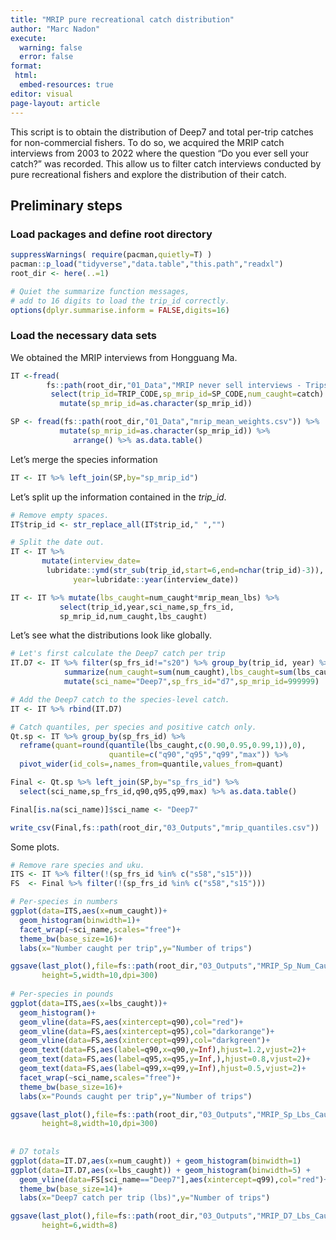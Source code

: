 ```yaml
---
title: "MRIP pure recreational catch distribution"
author: "Marc Nadon"
execute: 
  warning: false
  error: false
format: 
 html:
  embed-resources: true
editor: visual
page-layout: article
---
```


This script is to obtain the distribution of Deep7 and total per-trip catches for non-commercial fishers. To do so, we acquired the MRIP catch interviews from 2003 to 2022 where the question "Do you ever sell your catch?" was recorded. This allow us to filter catch interviews conducted by pure recreational fishers and explore the distribution of their catch.

## Preliminary steps

### Load packages and define root directory

```r
suppressWarnings( require(pacman,quietly=T) )
pacman::p_load("tidyverse","data.table","this.path","readxl")
root_dir <- here(..=1)

# Quiet the summarize function messages, 
# add to 16 digits to load the trip_id correctly.
options(dplyr.summarise.inform = FALSE,digits=16)
```

### Load the necessary data sets

We obtained the MRIP interviews from Hongguang Ma.

```r
IT <-fread(
        fs::path(root_dir,"01_Data","MRIP never sell interviews - Trips.csv")) %>% 
         select(trip_id=TRIP_CODE,sp_mrip_id=SP_CODE,num_caught=catch) %>% 
           mutate(sp_mrip_id=as.character(sp_mrip_id))

SP <- fread(fs::path(root_dir,"01_Data","mrip_mean_weights.csv")) %>% 
           mutate(sp_mrip_id=as.character(sp_mrip_id)) %>% 
              arrange() %>% as.data.table()
```

Let's merge the species information

```r
IT <- IT %>% left_join(SP,by="sp_mrip_id") 
```

Let's split up the information contained in the *trip_id*.

```r
# Remove empty spaces.
IT$trip_id <- str_replace_all(IT$trip_id," ","")

# Split the date out.
IT <- IT %>% 
       mutate(interview_date=
        lubridate::ymd(str_sub(trip_id,start=6,end=nchar(trip_id)-3)),
              year=lubridate::year(interview_date))

IT <- IT %>% mutate(lbs_caught=num_caught*mrip_mean_lbs) %>% 
           select(trip_id,year,sci_name,sp_frs_id,
           sp_mrip_id,num_caught,lbs_caught)
```

Let's see what the distributions look like globally.

```r
# Let's first calculate the Deep7 catch per trip
IT.D7 <- IT %>% filter(sp_frs_id!="s20") %>% group_by(trip_id, year) %>%
            summarize(num_caught=sum(num_caught),lbs_caught=sum(lbs_caught)) %>% 
            mutate(sci_name="Deep7",sp_frs_id="d7",sp_mrip_id=999999)

# Add the Deep7 catch to the species-level catch.
IT <- IT %>% rbind(IT.D7)

# Catch quantiles, per species and positive catch only.
Qt.sp <- IT %>% group_by(sp_frs_id) %>%
  reframe(quant=round(quantile(lbs_caught,c(0.90,0.95,0.99,1)),0),
                      quantile=c("q90","q95","q99","max")) %>%
  pivot_wider(id_cols=,names_from=quantile,values_from=quant)

Final <- Qt.sp %>% left_join(SP,by="sp_frs_id") %>%
  select(sci_name,sp_frs_id,q90,q95,q99,max) %>% as.data.table()

Final[is.na(sci_name)]$sci_name <- "Deep7"

write_csv(Final,fs::path(root_dir,"03_Outputs","mrip_quantiles.csv"))
```

Some plots.

```r
# Remove rare species and uku.
ITS <- IT %>% filter(!(sp_frs_id %in% c("s58","s15")))
FS  <- Final %>% filter(!(sp_frs_id %in% c("s58","s15")))

# Per-species in numbers
ggplot(data=ITS,aes(x=num_caught))+
  geom_histogram(binwidth=1)+
  facet_wrap(~sci_name,scales="free")+
  theme_bw(base_size=16)+
  labs(x="Number caught per trip",y="Number of trips")

ggsave(last_plot(),file=fs::path(root_dir,"03_Outputs","MRIP_Sp_Num_Caught.png"),
       height=5,width=10,dpi=300)
    
# Per-species in pounds
ggplot(data=ITS,aes(x=lbs_caught))+
  geom_histogram()+
  geom_vline(data=FS,aes(xintercept=q90),col="red")+
  geom_vline(data=FS,aes(xintercept=q95),col="darkorange")+
  geom_vline(data=FS,aes(xintercept=q99),col="darkgreen")+
  geom_text(data=FS,aes(label=q90,x=q90,y=Inf),hjust=1.2,vjust=2)+
  geom_text(data=FS,aes(label=q95,x=q95,y=Inf,),hjust=0.8,vjust=2)+
  geom_text(data=FS,aes(label=q99,x=q99,y=Inf),hjust=0.5,vjust=2)+
  facet_wrap(~sci_name,scales="free")+
  theme_bw(base_size=16)+
  labs(x="Pounds caught per trip",y="Number of trips")

ggsave(last_plot(),file=fs::path(root_dir,"03_Outputs","MRIP_Sp_Lbs_Caught.png"),
       height=8,width=10,dpi=300)
    
  
# D7 totals
ggplot(data=IT.D7,aes(x=num_caught)) + geom_histogram(binwidth=1)
ggplot(data=IT.D7,aes(x=lbs_caught)) + geom_histogram(binwidth=5) +
  geom_vline(data=FS[sci_name=="Deep7"],aes(xintercept=q99),col="red")+
  theme_bw(base_size=14)+
  labs(x="Deep7 catch per trip (lbs)",y="Number of trips")

ggsave(last_plot(),file=fs::path(root_dir,"03_Outputs","MRIP_D7_Lbs_Caught.png"),
       height=6,width=8)
   
```

